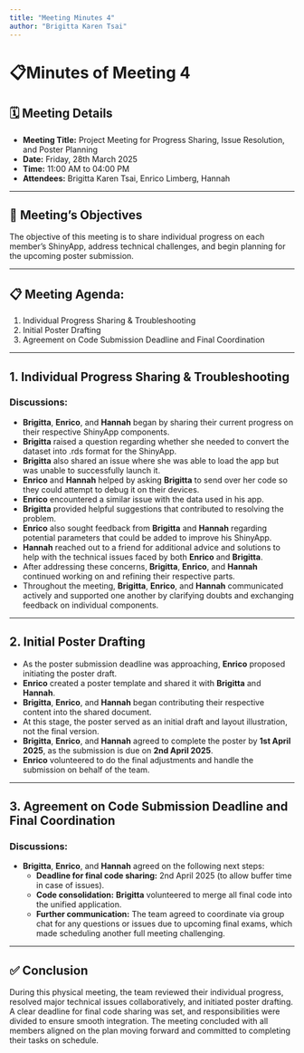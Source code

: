 ```yaml
---
title: "Meeting Minutes 4"
author: "Brigitta Karen Tsai"
---
```


# 📋Minutes of Meeting 4

## 🗓️ Meeting Details

-   **Meeting Title:** Project Meeting for Progress Sharing, Issue Resolution, and Poster Planning
-   **Date:** Friday, 28th March 2025
-   **Time:** 11:00 AM to 04:00 PM
-   **Attendees:** Brigitta Karen Tsai, Enrico Limberg, Hannah

------------------------------------------------------------------------

## 📝 Meeting’s Objectives

The objective of this meeting is to share individual progress on each member’s ShinyApp, address technical challenges, and begin planning for the upcoming poster submission.

------------------------------------------------------------------------

## 📋 Meeting Agenda:

1.  Individual Progress Sharing & Troubleshooting
2.  Initial Poster Drafting
3.  Agreement on Code Submission Deadline and Final Coordination

------------------------------------------------------------------------

## 1. Individual Progress Sharing & Troubleshooting

### Discussions:

-   **Brigitta**, **Enrico**, and **Hannah** began by sharing their current progress on their respective ShinyApp components.
-   **Brigitta** raised a question regarding whether she needed to convert the dataset into .rds format for the ShinyApp.
-   **Brigitta** also shared an issue where she was able to load the app but was unable to successfully launch it.
-   **Enrico** and **Hannah** helped by asking **Brigitta** to send over her code so they could attempt to debug it on their devices.
-   **Enrico** encountered a similar issue with the data used in his app.
-   **Brigitta** provided helpful suggestions that contributed to resolving the problem.
-   **Enrico** also sought feedback from **Brigitta** and **Hannah** regarding potential parameters that could be added to improve his ShinyApp.
-   **Hannah** reached out to a friend for additional advice and solutions to help with the technical issues faced by both **Enrico** and **Brigitta**.
-   After addressing these concerns, **Brigitta**, **Enrico**, and **Hannah** continued working on and refining their respective parts.
-   Throughout the meeting, **Brigitta**, **Enrico**, and **Hannah** communicated actively and supported one another by clarifying doubts and exchanging feedback on individual components.

------------------------------------------------------------------------

## 2. Initial Poster Drafting

-   As the poster submission deadline was approaching, **Enrico** proposed initiating the poster draft.
-   **Enrico** created a poster template and shared it with **Brigitta** and **Hannah**.
-   **Brigitta**, **Enrico**, and **Hannah** began contributing their respective content into the shared document.
-   At this stage, the poster served as an initial draft and layout illustration, not the final version.
-   **Brigitta**, **Enrico**, and **Hannah** agreed to complete the poster by **1st April 2025**, as the submission is due on **2nd April 2025**.
-   **Enrico** volunteered to do the final adjustments and handle the submission on behalf of the team.

------------------------------------------------------------------------

## 3. Agreement on Code Submission Deadline and Final Coordination

### Discussions:

-   **Brigitta**, **Enrico**, and **Hannah** agreed on the following next steps:
    -   **Deadline for final code sharing:** 2nd April 2025 (to allow buffer time in case of issues).
    -   **Code consolidation:** **Brigitta** volunteered to merge all final code into the unified application.
    -   **Further communication:** The team agreed to coordinate via group chat for any questions or issues due to upcoming final exams, which made scheduling another full meeting challenging.

------------------------------------------------------------------------

## ✅ Conclusion

During this physical meeting, the team reviewed their individual progress, resolved major technical issues collaboratively, and initiated poster drafting. A clear deadline for final code sharing was set, and responsibilities were divided to ensure smooth integration. The meeting concluded with all members aligned on the plan moving forward and committed to completing their tasks on schedule.
